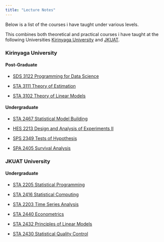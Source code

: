 ```yaml
---
title: "Lecture Notes"
---
```


Below is a list of the courses i have taught under various levels.

This combines both theoretical and practical courses i have taught at the following Universities [Kirinyaga University](https://www.kyu.ac.ke/) and [JKUAT](https://www.jkuat.ac.ke/).

::: {.grid .course-details .course-details-smaller}
::: g-col-6
### Kirinyaga University

#### Post-Graduate

-   [SDS 3122 Programming for Data Science](https://sam-mutua.github.io/SDS3121/)

-   [STA 3111 Theory of Estimation]()

-   [STA 3102 Theory of Linear Models]()

#### Undergraduate

-   [STA 2467 Statistical Model Building]()

-   [HES 2213 Design and Analysis of Experiments II]()

-   [SPS 2349 Tests of Hypothesis]()

-   [SPA 2405 Survival Analysis]()
:::

::: g-col-6
### JKUAT University

#### Undergraduate

-   [STA 2205 Statistical Programming]()

-   [STA 2416 Statistical Computing]()

-   [STA 2203 Time Series Analysis]()

-   [STA 2440 Econometrics]()

-   [STA 2432 Principles of Linear Models]()

-   [STA 2430 Statistical Quality Control]()
:::
:::
